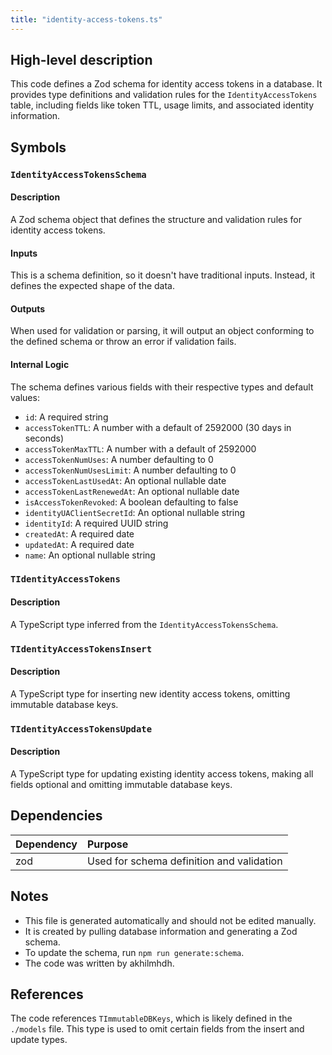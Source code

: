 ```yaml
---
title: "identity-access-tokens.ts"
---
```


## High-level description
This code defines a Zod schema for identity access tokens in a database. It provides type definitions and validation rules for the `IdentityAccessTokens` table, including fields like token TTL, usage limits, and associated identity information.

## Symbols

### `IdentityAccessTokensSchema`
#### Description
A Zod schema object that defines the structure and validation rules for identity access tokens.

#### Inputs
This is a schema definition, so it doesn't have traditional inputs. Instead, it defines the expected shape of the data.

#### Outputs
When used for validation or parsing, it will output an object conforming to the defined schema or throw an error if validation fails.

#### Internal Logic
The schema defines various fields with their respective types and default values:
- `id`: A required string
- `accessTokenTTL`: A number with a default of 2592000 (30 days in seconds)
- `accessTokenMaxTTL`: A number with a default of 2592000
- `accessTokenNumUses`: A number defaulting to 0
- `accessTokenNumUsesLimit`: A number defaulting to 0
- `accessTokenLastUsedAt`: An optional nullable date
- `accessTokenLastRenewedAt`: An optional nullable date
- `isAccessTokenRevoked`: A boolean defaulting to false
- `identityUAClientSecretId`: An optional nullable string
- `identityId`: A required UUID string
- `createdAt`: A required date
- `updatedAt`: A required date
- `name`: An optional nullable string

### `TIdentityAccessTokens`
#### Description
A TypeScript type inferred from the `IdentityAccessTokensSchema`.

### `TIdentityAccessTokensInsert`
#### Description
A TypeScript type for inserting new identity access tokens, omitting immutable database keys.

### `TIdentityAccessTokensUpdate`
#### Description
A TypeScript type for updating existing identity access tokens, making all fields optional and omitting immutable database keys.

## Dependencies
| Dependency | Purpose |
|:-----------|:--------|
| zod | Used for schema definition and validation |

## Notes
- This file is generated automatically and should not be edited manually.
- It is created by pulling database information and generating a Zod schema.
- To update the schema, run `npm run generate:schema`.
- The code was written by akhilmhdh.

## References
The code references `TImmutableDBKeys`, which is likely defined in the `./models` file. This type is used to omit certain fields from the insert and update types.